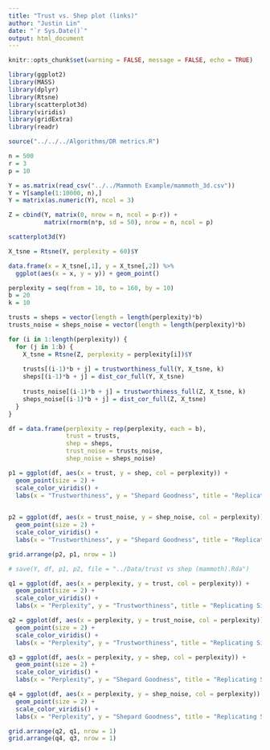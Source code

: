 ```yaml
---
title: "Trust vs. Shep plot (links)"
author: "Justin Lin"
date: "`r Sys.Date()`"
output: html_document
---
```


```r
knitr::opts_chunk$set(warning = FALSE, message = FALSE, echo = TRUE)

library(ggplot2)
library(MASS)
library(dplyr)
library(Rtsne)
library(scatterplot3d)
library(viridis)
library(gridExtra)
library(readr)

source("../../../Algorithms/DR metrics.R")
```

```r
n = 500
r = 3
p = 10

Y = as.matrix(read_csv("../../Mammoth Example/mammoth_3d.csv"))
Y = Y[sample(1:10000, n),]
Y = matrix(as.numeric(Y), ncol = 3)

Z = cbind(Y, matrix(0, nrow = n, ncol = p-r)) + 
          matrix(rnorm(n*p, sd = 50), nrow = n, ncol = p)

scatterplot3d(Y)

X_tsne = Rtsne(Y, perplexity = 60)$Y

data.frame(x = X_tsne[,1], y = X_tsne[,2]) %>%
  ggplot(aes(x = x, y = y)) + geom_point()
```


```r
perplexity = seq(from = 10, to = 160, by = 10)
b = 20
k = 10

trusts = sheps = vector(length = length(perplexity)*b)
trusts_noise = sheps_noise = vector(length = length(perplexity)*b)

for (i in 1:length(perplexity)) {
  for (j in 1:b) {
    X_tsne = Rtsne(Z, perplexity = perplexity[i])$Y
    
    trusts[(i-1)*b + j] = trustworthiness_full(Y, X_tsne, k)
    sheps[(i-1)*b + j] = dist_cor_full(Y, X_tsne)
    
    trusts_noise[(i-1)*b + j] = trustworthiness_full(Z, X_tsne, k)
    sheps_noise[(i-1)*b + j] = dist_cor_full(Z, X_tsne)
  }
}
```

```r
df = data.frame(perplexity = rep(perplexity, each = b),
                trust = trusts,
                shep = sheps,
                trust_noise = trusts_noise,
                shep_noise = sheps_noise)

p1 = ggplot(df, aes(x = trust, y = shep, col = perplexity)) + 
  geom_point(size = 2) + 
  scale_color_viridis() + 
  labs(x = "Trustworthiness", y = "Shepard Goodness", title = "Replicating Signal")
  

p2 = ggplot(df, aes(x = trust_noise, y = shep_noise, col = perplexity)) + 
  geom_point(size = 2) + 
  scale_color_viridis() + 
  labs(x = "Trustworthiness", y = "Shepard Goodness", title = "Replicating Signal + Noise")

grid.arrange(p2, p1, nrow = 1)
```

```r
# save(Y, df, p1, p2, file = "../Data/trust vs shep (mammoth).Rda")
```

```r
q1 = ggplot(df, aes(x = perplexity, y = trust, col = perplexity)) + 
  geom_point(size = 2) +
  scale_color_viridis() + 
  labs(x = "Perplexity", y = "Trustworthiness", title = "Replicating Signal")

q2 = ggplot(df, aes(x = perplexity, y = trust_noise, col = perplexity)) + 
  geom_point(size = 2) +
  scale_color_viridis() + 
  labs(x = "Perplexity", y = "Trustworthiness", title = "Replicating Signal + Noise")

q3 = ggplot(df, aes(x = perplexity, y = shep, col = perplexity)) + 
  geom_point(size = 2) +
  scale_color_viridis() + 
  labs(x = "Perplexity", y = "Shepard Goodness", title = "Replicating Signal")

q4 = ggplot(df, aes(x = perplexity, y = shep_noise, col = perplexity)) + 
  geom_point(size = 2) +
  scale_color_viridis() + 
  labs(x = "Perplexity", y = "Shepard Goodness", title = "Replicating Signal + Noise")

grid.arrange(q2, q1, nrow = 1)
grid.arrange(q4, q3, nrow = 1)
```

